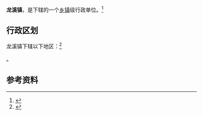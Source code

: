 {{中国乡级行政区|52/03/29/102/000}}

'''龙溪镇'''，是{{PRC admin/fullname|52/03/29/102/000|3}}下辖的一个[[乡镇|乡镇]]级行政单位。<ref>{{PRC admin/ref sgc|{{PRC admin/parent|52/03/29/102/000}}}}</ref>

== 行政区划 ==

龙溪镇下辖以下地区：<ref>{{PRC admin/ref sgc|52/03/29/102/000}}</ref>

{{PRC admin/children|52/03/29/102/000}}。

== 参考资料 ==

{{reflist}}

{{行政区划小作品}}
{{PRC admin/navcat|52/03/29/102/000}}